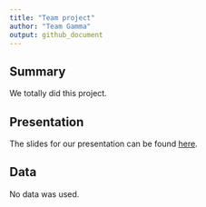 ```yaml
---
title: "Team project"
author: "Team Gamma"
output: github_document
---
```


## Summary

We totally did this project.

## Presentation

The slides for our presentation can be found [here](presentation/presentation.html).

## Data 

No data was used. 
